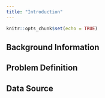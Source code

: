 ```yaml
---
title: "Introduction"
---
```


```r
knitr::opts_chunk$set(echo = TRUE)
```

## Background Information

## Problem Definition

## Data Source